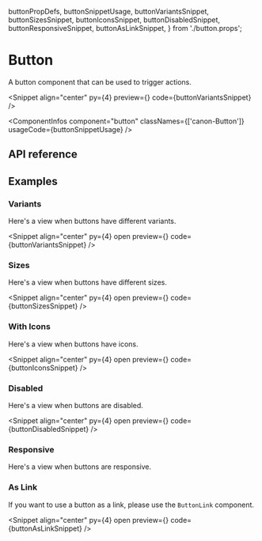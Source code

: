   buttonPropDefs,
  buttonSnippetUsage,
  buttonVariantsSnippet,
  buttonSizesSnippet,
  buttonIconsSnippet,
  buttonDisabledSnippet,
  buttonResponsiveSnippet,
  buttonAsLinkSnippet,
} from './button.props';

# Button

A button component that can be used to trigger actions.

<Snippet
  align="center"
  py={4}
  preview={<ButtonSnippet story="Variants" />}
  code={buttonVariantsSnippet}
/>

<ComponentInfos
  component="button"
  classNames={['canon-Button']}
  usageCode={buttonSnippetUsage}
/>

## API reference

<PropsTable data={buttonPropDefs} />

## Examples

### Variants

Here's a view when buttons have different variants.

<Snippet
  align="center"
  py={4}
  open
  preview={<ButtonSnippet story="Variants" />}
  code={buttonVariantsSnippet}
/>

### Sizes

Here's a view when buttons have different sizes.

<Snippet
  align="center"
  py={4}
  open
  preview={<ButtonSnippet story="Sizes" />}
  code={buttonSizesSnippet}
/>

### With Icons

Here's a view when buttons have icons.

<Snippet
  align="center"
  py={4}
  open
  preview={<ButtonSnippet story="WithIcons" />}
  code={buttonIconsSnippet}
/>

### Disabled

Here's a view when buttons are disabled.

<Snippet
  align="center"
  py={4}
  open
  preview={<ButtonSnippet story="Disabled" />}
  code={buttonDisabledSnippet}
/>

### Responsive

Here's a view when buttons are responsive.

<CodeBlock code={buttonResponsiveSnippet} />

### As Link

If you want to use a button as a link, please use the `ButtonLink` component.

<Snippet
  align="center"
  py={4}
  open
  preview={<ButtonLinkSnippet story="Variants" />}
  code={buttonAsLinkSnippet}
/>
